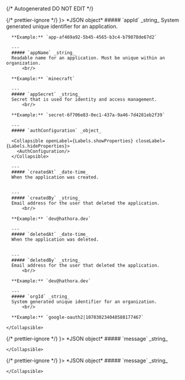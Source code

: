 {/* Autogenerated DO NOT EDIT  */}


<TabbedSection tabLabel='Status Code'>
  {/* prettier-ignore */}
  <Tab title={<StatusCode code={"200"} />}>
    *JSON object*
    <Collapsible openLabel={Labels.showProperties} closeLabel={Labels.hideProperties} defaultOpen={true}>
      ##### `appId` _string_
      System generated unique identifier for an application.
          <br/>

      **Example:** `app-af469a92-5b45-4565-b3c4-b79878de67d2`
        
      ---
      ##### `appName` _string_
      Readable name for an application. Must be unique within an organization.
          <br/>

      **Example:** `minecraft`
        
      ---
      ##### `appSecret` _string_
      Secret that is used for identity and access management.
          <br/>

      **Example:** `secret-6f706e83-0ec1-437a-9a46-7d4281eb2f39`
        
      ---
      ##### `authConfiguration` _object_

      <Collapsible openLabel={Labels.showProperties} closeLabel={Labels.hideProperties}>
        <AuthConfiguration/>
      </Collapsible>
        
      ---
      ##### `createdAt` _date-time_
      When the application was created.
          
        
      ---
      ##### `createdBy` _string_
      Email address for the user that deleted the application.
          <br/>

      **Example:** `dev@hathora.dev`
        
      ---
      ##### `deletedAt` _date-time_
      When the application was deleted.
          
        
      ---
      ##### `deletedBy` _string_
      Email address for the user that deleted the application.
          <br/>

      **Example:** `dev@hathora.dev`
        
      ---
      ##### `orgId` _string_
      System generated unique identifier for an organization.
          <br/>

      **Example:** `google-oauth2|107030234048588177467`
        
    </Collapsible>
  </Tab>
  {/* prettier-ignore */}
  <Tab title={<StatusCode code={"404"} />}>
    *JSON object*
    <Collapsible openLabel={Labels.showProperties} closeLabel={Labels.hideProperties} defaultOpen={true}>
      ##### `message` _string_
          
        
    </Collapsible>
  </Tab>
  {/* prettier-ignore */}
  <Tab title={<StatusCode code={"500"} />}>
    *JSON object*
    <Collapsible openLabel={Labels.showProperties} closeLabel={Labels.hideProperties} defaultOpen={true}>
      ##### `message` _string_
          
        
    </Collapsible>
  </Tab>
</TabbedSection>
